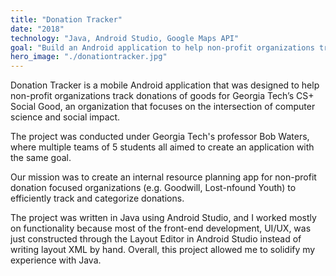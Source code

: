 ```yaml
---
title: "Donation Tracker"
date: "2018"
technology: "Java, Android Studio, Google Maps API"
goal: "Build an Android application to help non-profit organizations track donations of goods"
hero_image: "./donationtracker.jpg"
---
```

Donation Tracker is a mobile Android application that was designed to help non-profit organizations track donations of goods for Georgia Tech’s CS+ Social Good, an organization that focuses on the intersection of computer science and social impact.

The project was conducted under Georgia Tech's professor Bob Waters, where multiple teams of 5 students all aimed to create an application with the same goal.

Our mission was to create an internal resource planning app for non-profit donation focused organizations (e.g. Goodwill, Lost-nfound Youth) to efficiently track and categorize donations.

The project was written in Java using Android Studio, and I worked mostly on functionality because most of the front-end development, UI/UX, was just constructed through the Layout Editor in Android Studio instead of writing layout XML by hand. Overall, this project allowed me to solidify my experience with Java.
